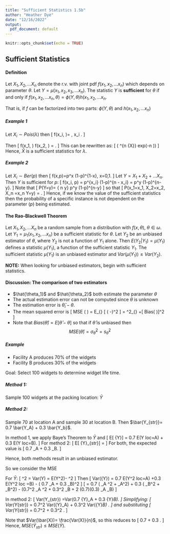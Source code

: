 ```yaml
---
title: "Sufficient Statistics 1.5b"
author: "Heather Dye"
date: "12/16/2022"
output:
  pdf_document: default
---
```


```r
knitr::opts_chunk$set(echo = TRUE)
```

## Sufficient Statistics 


#### Definition 
Let $X_1, X_2, \ldots X_n$  denote the r.v. with joint pdf $f(x_1, x_2, \ldots x_n)$ which depends on parameter $\theta$. Let $Y=\mu(x_1, x_2, x_3, \ldots x_n)$. The statistic $Y$ is **sufficient** for $\theta$ if and only if $f(x_1, x_2, \ldots x_n, \theta)= \phi(Y, \theta)h(x_1,x_2, \ldots x_n$.

That is, if $f$ can be factorized into two parts: $\phi(Y, \theta)$ and $h(x_1,x_2, \ldots x_n)$

##### Example  1
Let $X_i \sim Pois(\lambda)$ then 
\[ f(x_i, \lambda)= \frac{ \lambda ^x_i exp(- \lambda)}{x_i !}, x_i \geq 0. \]

Then 
\[ f(x_1, \lambda) \ldots f(x_2, \lambda) = \prod \frac{  \lambda^{x_i} exp( - \lambda)}{ x_i !}. \]
This can be rewritten as:
\[ ( \lambda^{n \bar{X}} exp(-n \lambda)) \frac{1}{x_1!x_2! \ldots x_n!} \]
Hence, $\bar{X}$ is a sufficient statistics for $\lambda$. 


##### Example 2 

Let $X_i \sim Ber(p)$ then 
\[ f(x,p)=p^x (1-p)^{1-x}, x=0,1. \]
Let $Y=X_1 + X_2 + \ldots X_n$. Then $Y$ is sufficient for $p$:
\[ \prod f(x_i, p) = p^{\sum x_i} (1-p)^{n - \sum x_i} = p^y (1-p)^{n-y}. \]
Note that
\[ P(Y=y)= { n \choose y} p^y (1-p)^{n-y} \]
so that 
\[ P(x_1=x_1, X_2=x_2, \ldots X_n =x_n \vert Y=y) = \frac{1}{ { n \choose y}}. \]
Hence, if we know the value of the sufficient statistics then the probability of a specific instance is not dependent on the parameter ($p$) being estimated. 

#### The Rao-Blackwell Theorem

 Let $X_1, X_2, \ldots X_n$ be a random sample from a distribution with $f(x, \theta)$, $\theta \in \omega$. Let $Y_1 = \mu_1 (x_1, x_2, \ldots x_n)$ be a sufficient statistic for $\theta$. Let $Y_2$ be an unbiased estimator of 
 $\theta$, where $Y_2$ is not a function of $Y_1$ alone. Then $E(Y_2 \vert Y_1)= \mu(Y_1)$ defines a statistic $\mu(Y_1)$, a function of the sufficient statistic $Y_1$. The sufficient statistic $\mu(Y_1)$ is an unbiased estimator and 
 $Var(\mu (Y_1)) \leq Var(Y_2)$. 
 
 
**NOTE:** When looking for unbiased estimators, begin with sufficient statistics. 

#### Discussion: The comparison of two estimators

* $\hat{\theta_1}$ and $\hat{\theta_2}$ both estimate the parameter $\theta$
* The actual estimation error can not be computed since $\theta$ is unknown
* The estimation error is $\hat{\theta}_i - \theta$.
* The mean squared error is 
\[ MSE ( \hat{ \theta}) = E_{\theta} [ ( \hat{\theta}-\theta)^2 ] = \sigma^2_{\hat{\theta}} +[ Bias( \hat{\theta } )]^2 \]
* Note that $Bias( \hat{ \theta} ) = E[ \hat{\theta} - \theta]$ so that if $\hat{\theta}$ is unbiased then 
$$MSE ( \hat{ \theta} ) =\sigma^2_{ \hat{\theta}} = s^2_{\hat{ \theta}}$$

##### Example

* Facility A produces 70% of the widgets
* Facility B produces 30% of the widgets

Goal: Select 100 widgets to determine widget life time. 

##### Method 1:
Sample 100 widgets at the packing location: $\bar{Y}$
 
##### Method 2:
Sample 70 at location A and sample 30 at location B. 
Then $\bar{Y_{str}}= 0.7 \bar{Y_A} + 0.3 \bar{Y_b}$. 

In method 1,  we apply Baye's Theorem to $\bar{Y}$ and
\[ E[ \bar{Y}] = 0.7 E(Y \vert loc=A) + 0.3 E(Y \vert loc=B). \]
For method 2: 
\[ E[ \bar{Y}_{str}] = \frac{ 70 E(Y_A) + 30 E(Y_B)}{100} \]
For both, the expected value is
\[ 0.7 \mu_A + 0.3 \mu_B. \]

Hence, both methods result in an unbiased estimator. 

So we consider the MSE

For $\bar{Y}$:
\[ \sigma^2 = Var(Y) = E(Y^2)- \mu^2 \]
Then 
\[ Var(\bar{Y}) = 0.7 E(Y^2 \vert loc=A) +0.3 E(Y^2 \vert loc =B)
- ( 0.7 \mu_A + 0.3 \mu_B)^2 \]
\[ = 0.7 ( \sigma_A ^2 + \mu_A^2) + 0.3 ( \sigma_B^2 + \mu_B^2) 
- (0.7^2 \mu_A ^2 + 0.3^2 \mu_B + 2 (0.7)(0.3) \mu_A \mu_B) \]

In method 2: 
\[ Var(Y_{str}) =Var(0.7 \bar{Y}_A + 0.3 \bar{Y}_B). \]
Simplifying:
\[  Var(Y_{str}) = 0.7^2 Var(\bar{Y}_A) + 0.3^2 Var(\bar{Y}_B) .  \]
and substituting
\[  Var(Y_{str}) = 0.7^2 \frac{\sigma_A^2}{70} + 0.3^2 \frac{\sigma_B ^2}{30}  .  \]

Note that $Var(\bar{X})= \frac{Var(X)}{n}$, so this reduces to 
\[ 0.7 \frac{\sigma_A^2}{100} + 0.3 \frac{\sigma_B ^2}{100}  .  \]
Hence, $MSE(\bar{Y}_{str}) \leq MSE(\bar{Y})$.